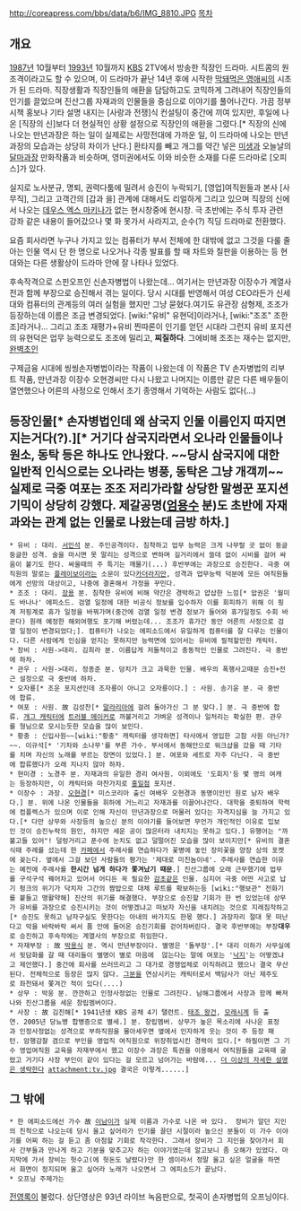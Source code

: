 http://coreapress.com/bbs/data/b6/IMG_8810.JPG
[[목차]]
== 개요 ==
[[1987년]] 10월부터 [[1993년]] 10월까지 [[KBS]] 2TV에서 방송한 직장인 드라마. 시트콤의 원조격이라고도 할 수 있으며, 이 드라마가 끝난 14년 후에 시작한 [[막돼먹은 영애씨]]의 시초가 된 드라마. 직장생활과 직장인들의 애환을 담담하고도 코믹하게 그려내어 직장인들의 인기를 끌었으며 진산그룹 자재과의 인물들을 중심으로 이야기를 풀어나간다. 가끔 정부 시책 홍보나 기타 설명 내지는 [사랑과 전쟁]식 컨설팅이 중간에 끼여 있지만, 후일에 나온 [직장의 신]보다 더 현실적인 상황 설정으로 직장인의 애환을 그렸다.[* 직장의 신에 나오는 만년과장은 하는 일이 실제로는 사망전대에 가까운 일, 이 드라마에 나오는 만년과장의 모습과는 상당히 차이가 난다.] 환타지를 빼고 개그를 약간 넣은 [[미생]]과 오늘날의 [[달마과장]] 만화작품과 비슷하며, 영미권에서도 이와 비슷한 소재를 다룬 드라마로 [오피스]가 있다. 

실지로 노사분규, 명퇴, 권력다툼에 밀려서 승진이 누락되기, [영업]여직원들과 본사 [사무직], 그리고 고객간의 [갑과 을] 관계에 대해서도 리얼하게 그리고 있으며 직장의 신에서 나오는 [[데우스 엑스 마키나]]가 없는 현시창중에 현시창.
극 초반에는 주식 투자 관련 강좌 같은 내용이 들어갔으나 몇 화 못가서 사라지고, 순수(?) 직딩 드라마로 전환했다.

요즘 회사라면 누구나 가지고 있는 컴퓨터가 부서 전체에 한 대밖에 없고 그것을 다룰 줄 아는 인물 역시 단 한 명으로 나오거나 각종 발표를 할 때 차트와 칠판을 이용하는 등 현대와는 다른 생활상이 드라마 안에 잘 나타나 있었다.

후속작격으로 스핀오프인 신손자병법이 나왔는데... 여기서는 만년과장 이장수가 계열사 전과 함께 부장으로 승진해서 겪는 일이다. 당시 시대를 반영해서 여성 CEO라든가 신세대와 컴퓨터의 관계등의 여러 실험을 했지만 그냥 묻혔다.여기도 유관장 삼형제, 조조가 등장하는데 이름은 조금 변경되었다. [wiki:"유비" 유현덕]이라거나, [wiki:"조조" 조한조]라거나... 그리고 조조 재평가+유비 찐따론이 인기를 얻던 시대라 그런지 유비 포지션의 유현덕은 업무 능력으로도 조조에 밀리고, '''찌질하다'''. 그에비해 조조는 재수는 없지만, [[완벽초인]]

구제금융 시대에 씽씽손자병법이라는 작품이 나왔는데 이 작품은 TV 손자병법의 리부트 작품, 만년과장 이장수 오현경씨만 다시 나왔고 나머지는 이름만 같은 다른 배우들이 열연했으나 어른의 사정으로 인해서 조기 종영해서 기억하는 사람도 없다(...)

== 등장인물[* 손자병법인데 왜 삼국지 인물 이름인지 따지면 지는거다(?).][* 거기다 삼국지라면서 오나라 인물들이나 원소, 동탁 등은 하나도 안나왔다. ~~당시 삼국지에 대한 일반적 인식으로는 오나라는 병풍, 동탁은 그냥 개객끼~~ 실제로 극중 여포는 조조 저리가라할 상당한 말썽꾼 포지션 기믹이 상당히 강했다. 제갈공명([[엄용수]] 분)도 초반에 자재과와는 관계 없는 인물로 나왔는데 금방 하차.] ==
 * 유비 : 대리. [[서인석]] 분. 주인공격이다. 침착하고 업무 능력은 크게 나무랄 곳 없이 둥글둥글한 성격. 술을 마시면 못 말리는 성격으로 변하며 길거리에서 쓸데 없이 시비를 걸어 싸움이 붙기도 한다. 싸울때의 주 특기는 깨물기(...) 후반부에는 과장으로 승진한다. 극중 여직원의 말로는 [[플레이보이]]라는 소문이 있다[[카더라]]지만, 성격과 업무능력 덕분에 모든 여직원들에게 선망의 대상이고, 나중에 결혼해서 가정을 꾸민다.
 * 조조 : 대리. [[장용]] 분. 침착한 유비에 비해 약간은 경박하고 얍삽한 느낌[* 압권은 '월미도 바나나' 에피소드. 검열 일정에 대한 비공식 정보를 입수하자 이를 회피하기 위해 이 핑계 저핑계로 휴가 일정을 바꿔가며(중간에 검열 일정 변경 정보가 들어와 휴가일정도 수회 바꾼다) 원래 예정한 해외여행도 포기해 버렸는데... 조조가 휴가간 동안 어른의 사정으로 검열 일정이 변경되었다;]. 컴퓨터가 나오는 에피소드에서 유일하게 컴퓨터를 잘 다루는 인물이다. 다른 사람에게 인심을 얻지는 못하지만 능력면에 있어서는 유비에 필적할만한 캐릭터.
 * 장비 : 사원->대리. 김희라 분. 이름답게 저돌적이고 충동적인 인물로 그려진다. 극 중반에 하차.
 * 관우 : 사원->대리. 정종준 분. 덩치가 크고 과묵한 인물. 배우의 폭행사고때문 승진+전근 설정으로 극 중반에 하차.
 * 오자룡[* 조운 포지션인데 조자룡이 아니고 오자룡이다.] : 사원. 송기윤 분. 극 중반에 합류.
 * 여포 : 사원. 故 김성찬[* [[말라리아]]에 걸려 돌아가신 그 분 맞다.] 분. 극 중반에 합류. [[개그 캐릭터]]에 [[트러블 메이커]]로 까불거리고 가벼운 성격이나 일처리는 확실한 편. 관우를 형님으로 모시는듯한 모습을 많이 보인다.
 * 황충 : 신입사원~~[wiki:"황충" 캐릭터를 생각하면] 타사에서 영입한 고참 사원 아닌가?~~. 이규석[* '기차와 소나무'를 부른 가수. 부서에서 동해안으로 워크샵을 갔을 때 기타를 치며 자신의 노래를 부르는 장면이 있었다.] 분. 여포와 세트로 자주 다닌다. 극 중반에 합류했다가 오래 지나지 않아 하차.
 * 현미경 : 노경주 분. 자재과의 유일한 경리 여사원. 이외에도 '도회지'등 몇 명의 여캐는 등장하지만, 이 캐릭터와 마찬가지로 [[홍일점]] 포지션.
 * 이장수 : 과장. [[오현경]][* 미스코리아 출신 여배우 오현경과 동명이인인 원로 남자 배우다.] 분. 위에 나온 인물들을 휘하에 거느리고 자재과를 이끌어나간다. 대학을 중퇴하여 학력에 컴플렉스가 있으며 이로 인해 자신이 만년과장으로 머물러 있다는 자격지심을 늘 가지고 있다.[* 다만 상무와 사장등의 높으신 분의 이야기를 들어보면 무언가 개인적인 이유로 밉보인 것이 승진누락의 원인, 하지만 세운 공이 많은터라 내치지는 못하고 있다.] 유행어는 "까불고들 있어"! 덜렁거리고 푼수에 눈치도 없고 덜떨어진 모습을 많이 보이지만[* 유비의 결혼식때 주례를 섰는데 한 [[카페]]에서 주례사를 연습하다가 꽃병에 놓인 장미꽃을 양장 상의 포켓에 꽂는다. 옆에서 그걸 보던 사람들의 평가는 '제대로 미친놈이네'. 주례사를 연습한 이유는 예전에 주례사를 '''한시간 넘게 하다가 쫓겨났기 때문'''.] 진산그룹에 오래 근무했기에 업무를 구석구석 꿰어차고 있어서 어디든 꼭 필요한 [[감초]]같은 인물. 심지어 극중 어떤 사고로 납기 펑크의 위기가 닥치자 그간의 짬밥으로 대체 루트를 확보하는등 [wiki:"행보관" 전화기를 붙들고 맹활약해] 진산의 위기를 해결했다. 부장으로 승진할 기회가 한 번 있었는데 상무가 유비를 과장으로 승진시키는 것이 어떻겠냐고 떠보자 자신을 내치려는 것으로 지레짐작하고[* 승진도 못하고 남자구실도 못한다는 아내의 바가지도 한몫 했다.] 과장자리 절대 못 떠난다고 악을 바락바락 써서 품 안에 들어온 승진기회를 걷어차버린다. 결국 후반부에는 부장'''대우'''로 승진하고 후속작에는 계열사의 부장으로 취임한다.
 * 자재부장 : 故 [[박용식]] 분. 역시 만년부장이다. 별명은 '돌부장'.[* 대리 이하가 사무실에서 뒷담화를 갈 때 대리들이 별명이 별로 마음에  않는다는 말에 여포는 '[[낙지]]'는 어떻겠냐고 제안했다.] 중간에 회사를 쓰러뜨리고 그 대가로 경쟁업체로 이직하려고 했으나 결국 무산된다. 전체적으로 등장은 많지 않다. [[그분]]을 연상시키는 캐릭터로서 백담사가 아닌 제주도로 좌천돼서 쫓겨간 적이 있다(....) 
 * 상무 : 박웅 분. 깐깐하고 인정사정없는 인물로 그려진다. 남해그룹에서 사장과 함께 빠져나와 진산그룹을 세운 창립멤버이다.
 * 사장 : 故 김진해[* 1941년생 KBS 공채 4기 탤런트. [[태조 왕건]], [[모래시계]] 등 출연. 2005년 당뇨병 합병증으로 별세.] 분. 창립멤버. 상무가 높은 목소리에 사나운 표정과 인정사정없는 성격으로 부하직원을 몰아세우면 옆에서 인자하게 웃는 것이 주 등장 패턴. 암행감찰 겸으로 부인을 영업직 여직원으로 위장취업시킨 경력이 있다.[* 하필이면 그 기수 영업여직원 교육을 자재부에서 했고 이장수 과장은 특권을 이용해서 여직원들을 교육때 굴렸고 거기다 사장 부인이 같이 있다는 걸 모르고 넘어가는 바람에... [[더 이상의 자세한 설명은 생략한다]] attachment:tv.jpg 결국은 이렇게......]
== 그 밖에 ==
 * 한 에피소드에선 가수 故 [[이남이]]가 실제 이름과 가수로 나온 바 있다.  장비가 알던 지인의 친척으로 나오는데 당시 울고 싶어라가 인기를 끌던 시절이라 높으신 분들이 이 가수 이야기를 어찌 하는 걸 듣고 좀 아첨할 기회로 착각한다. 그래서 장비가 그 지인을 찾아가서 회사 간부들과 만나게 하고 기분을 맞추고자 하는 이야기였는데 알고보니 좀 오해가 있었다. 마지막에 가서 장비는 헛수고(에 헛돈도 날렸다)만 한 셈이라서 정말 울고 싶은 얼굴을 하면서 화면이 정지되며 울고 싶어라 노래가 나오면서 그 에피소드가 끝났다.
 * 오프닝 주제가는 
{{{#!html
<iframe width="640" height="360" src="//www.youtube.com/embed/6ihle3dIGDo?feature=player_detailpage" frameborder="0" allowfullscreen></iframe>
}}}
[[전영록]]이 불렀다. 상단영상은 93년 라이브 녹음판으로, 첫곡이 손자병법의 오프닝이다. 

